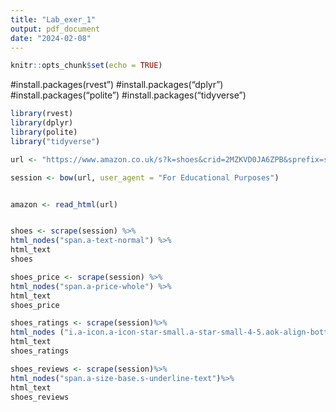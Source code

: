 ```yaml
---
title: "Lab_exer_1"
output: pdf_document
date: "2024-02-08"
---
```


```r
knitr::opts_chunk$set(echo = TRUE)
```

#install.packages(rvest")
#install.packages("dplyr")
#install.packages("polite")
#install.packages("tidyverse")
```r



library(rvest)
library(dplyr)
library(polite)
library("tidyverse")

url <- "https://www.amazon.co.uk/s?k=shoes&crid=2MZKVD0JA6ZPB&sprefix=shoes%2Caps%2C283&ref=nb_sb_noss_1"

session <- bow(url, user_agent = "For Educational Purposes")


amazon <- read_html(url)


shoes <- scrape(session) %>%
html_nodes("span.a-text-normal") %>%
html_text
shoes

shoes_price <- scrape(session) %>%
html_nodes("span.a-price-whole") %>%
html_text
shoes_price

shoes_ratings <- scrape(session)%>%
html_nodes ("i.a-icon.a-icon-star-small.a-star-small-4-5.aok-align-bottom") %>%
html_text
shoes_ratings

shoes_reviews <- scrape(session)%>%
html_nodes("span.a-size-base.s-underline-text")%>%
html_text
shoes_reviews
  




```
